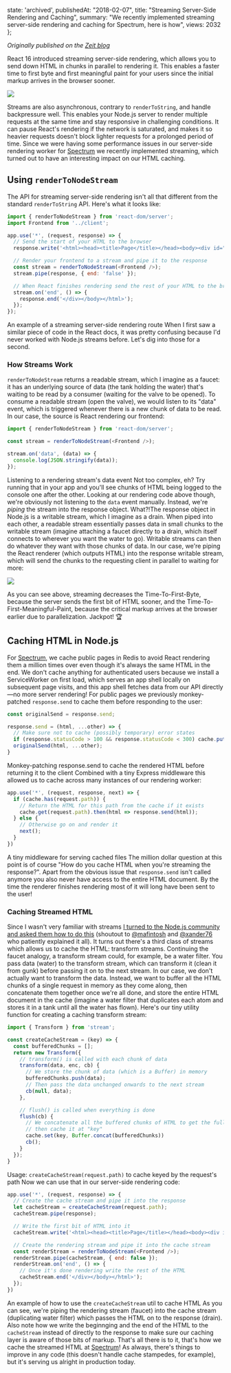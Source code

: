 
  state: 'archived',
  publishedAt: "2018-02-07",
  title: "Streaming Server-Side Rendering and Caching",
  summary: "We recently implemented streaming server-side rendering and caching for Spectrum, here is how",
  views: 2032
};


<BlogPost meta={meta}>

*Originally published on the [Zeit blog](https://web.archive.org/web/20180211132841if_/https://zeit.co/blog/streaming-server-rendering-at-spectrum)*

React 16 introduced streaming server-side rendering, which allows you to send down HTML in chunks in parallel to rendering it. This enables a faster time to first byte and first meaningful paint for your users since the initial markup arrives in the browser sooner.

![](/static/images/renderToString.png)

Streams are also asynchronous, contrary to `renderToString`, and handle backpressure well. This enables your Node.js server to render multiple requests at the same time and stay responsive in challenging conditions. It can pause React's rendering if the network is saturated, and makes it so heavier requests doesn't block lighter requests for a prolonged period of time. Since we were having some performance issues in our server-side rendering worker for [Spectrum](https://spectrum.chat) we recently implemented streaming, which turned out to have an interesting impact on our HTML caching.

## Using `renderToNodeStream`

The API for streaming server-side rendering isn't all that different from the standard `renderToString` API. Here's what it looks like:

```js
import { renderToNodeStream } from 'react-dom/server';
import Frontend from '../client';

app.use('*', (request, response) => {
  // Send the start of your HTML to the browser
  response.write('<html><head><title>Page</title></head><body><div id="root">');

  // Render your frontend to a stream and pipe it to the response
  const stream = renderToNodeStream(<Frontend />);
  stream.pipe(response, { end: 'false' });

  // When React finishes rendering send the rest of your HTML to the browser
  stream.on('end', () => {
    response.end('</div></body></html>');
  });
});
```

An example of a streaming server-side rendering route
When I first saw a similar piece of code in the React docs, it was pretty confusing because I'd never worked with Node.js streams before. Let's dig into those for a second.

### How Streams Work

`renderToNodeStream` returns a readable stream, which I imagine as a faucet: it has an underlying source of data (the tank holding the water) that's waiting to be read by a consumer (waiting for the valve to be opened). To consume a readable stream (open the valve), we would listen to its "data" event, which is triggered whenever there is a new chunk of data to be read. In our case, the source is React rendering our frontend:

```js
import { renderToNodeStream } from 'react-dom/server';

const stream = renderToNodeStream(<Frontend />);

stream.on('data', (data) => {
  console.log(JSON.stringify(data));
});
```

Listening to a rendering stream's data event
Not too complex, eh? Try running that in your app and you'll see chunks of HTML being logged to the console one after the other. Looking at our rendering code above though, we're obviously not listening to the `data` event manually. Instead, we're _piping_ the stream into the response object. What?!The response object in Node.js is a writable stream, which I imagine as a drain. When piped into each other, a readable stream essentially passes data in small chunks to the writable stream (imagine attaching a faucet directly to a drain, which itself connects to wherever you want the water to go). Writable streams can then do whatever they want with those chunks of data. In our case, we're piping the React renderer (which outputs HTML) into the response writable stream, which will send the chunks to the requesting client in parallel to waiting for more:

![](/static/images/renderToNodeStream.png)

As you can see above, streaming decreases the Time-To-First-Byte, because the server sends the first bit of HTML sooner, and the Time-To-First-Meaningful-Paint, because the critical markup arrives at the browser earlier due to parallelization. Jackpot! 🏆

## Caching HTML in Node.js

For [Spectrum](https://spectrum.chat), we cache public pages in Redis to avoid React rendering them a million times over even though it's always the same HTML in the end. We don't cache anything for authenticated users because we install a ServiceWorker on first load, which serves an app shell locally on subsequent page visits, and this app shell fetches data from our API directly—no more server rendering! For public pages we previously monkey-patched `response.send` to cache them before responding to the user:

```js
const originalSend = response.send;

response.send = (html, ...other) => {
  // Make sure not to cache (possibly temporary) error states
  if (response.statusCode > 100 && response.statusCode < 300) cache.put(request.path, html)
  originalSend(html, ...other);
}
```

Monkey-patching response.send to cache the rendered HTML before returning it to the client
Combined with a tiny Express middleware this allowed us to cache across many instances of our rendering worker:

```js
app.use('*', (request, response, next) => {
  if (cache.has(request.path)) {
    // Return the HTML for this path from the cache if it exists
    cache.get(request.path).then(html => response.send(html));
  } else {
    // Otherwise go on and render it
    next();
  }
})
```

A tiny middleware for serving cached files
The million dollar question at this point is of course "How do you cache HTML when you're streaming the response?". Apart from the obvious issue that `response.send` isn't called anymore you also never have access to the entire HTML document. By the time the renderer finishes rendering most of it will long have been sent to the user!

### Caching Streamed HTML

Since I wasn't very familiar with streams [I turned to the Node.js community and asked them how to do this](https://spectrum.chat/thread/0cd94785-f87c-4171-9bb0-a31c6b66fb45) (shoutout to [@mafintosh](https://twitter.com/mafintosh) and [@xander76](https://twitter.com/xander76) who patiently explained it all). It turns out there's a third class of streams which allows us to cache the HTML: transform streams. Continuing the faucet analogy, a transform stream could, for example, be a water filter. You pass data (water) to the transform stream, which can transform it (clean it from gunk) before passing it on to the next stream. In our case, we don't actually want to transform the data. Instead, we want to buffer all the HTML chunks of a single request in memory as they come along, then concatenate them together once we're all done, and store the entire HTML document in the cache (imagine a water filter that duplicates each atom and stores it in a tank until all the water has flown). Here's our tiny utility function for creating a caching transform stream:

```js
import { Transform } from 'stream';

const createCacheStream = (key) => {
  const bufferedChunks = [];
  return new Transform({
    // transform() is called with each chunk of data
    transform(data, enc, cb) {
      // We store the chunk of data (which is a Buffer) in memory
      bufferedChunks.push(data);
      // Then pass the data unchanged onwards to the next stream
      cb(null, data);
    },

    // flush() is called when everything is done
    flush(cb) {
      // We concatenate all the buffered chunks of HTML to get the full HTML
      // then cache it at "key"
      cache.set(key, Buffer.concat(bufferedChunks))
      cb();
    }
  });
}
```

Usage: `createCacheStream(request.path)` to cache keyed by the request's path
Now we can use that in our server-side rendering code:

```js
app.use('*', (request, response) => {
  // Create the cache stream and pipe it into the response
  let cacheStream = createCacheStream(request.path);
  cacheStream.pipe(response);

  // Write the first bit of HTML into it
  cacheStream.write('<html><head><title>Page</title></head><body><div id="root">');

  // Create the rendering stream and pipe it into the cache stream
  const renderStream = renderToNodeStream(<Frontend />);
  renderStream.pipe(cacheStream, { end: false });
  renderStream.on('end', () => {
    // Once it's done rendering write the rest of the HTML
    cacheStream.end('</div></body></html>');
  });
})
```

An example of how to use the `createCacheStream` util to cache HTML
As you can see, we're piping the rendering stream (faucet) into the cache stream (duplicating water filter) which passes the HTML on to the response (drain). Also note how we write the beginnging and the end of the HTML to the `cacheStream` instead of directly to the response to make sure our caching layer is aware of those bits of markup. That's all there is to it, that's how we cache the streamed HTML at [Spectrum](https://spectrum.chat/)! As always, there's things to improve in any code (this doesn't handle cache stampedes, for example), but it's serving us alright in production today.

</BlogPost>